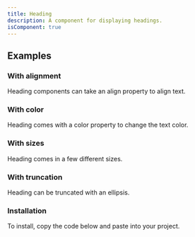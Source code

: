 ```yaml
---
title: Heading
description: A component for displaying headings.
isComponent: true
---
```


<ComponentDemo name="heading" story="default" />
<ComponentSource src="../storybook/src/components/heading/stories/default.tsx" />

## Examples

### With alignment

Heading components can take an align property to align text.

<ComponentDemo name="heading" story="align" />
<ComponentSource src="../storybook/src/components/heading/stories/align.tsx" />

### With color

Heading comes with a color property to change the text color.

<ComponentDemo name="heading" story="color" />
<ComponentSource src="../storybook/src/components/heading/stories/color.tsx" />

### With sizes

Heading comes in a few different sizes.

<ComponentDemo name="heading" story="sizes" />
<ComponentSource src="../storybook/src/components/heading/stories/sizes.tsx" />

### With truncation

Heading can be truncated with an ellipsis.

<ComponentDemo name="heading" story="truncate" />
<ComponentSource src="../storybook/src/components/heading/stories/truncate.tsx" />

### Installation

To install, copy the code below and paste into your project.

<ComponentSource src="../../packages/ui/src/heading.tsx" />
